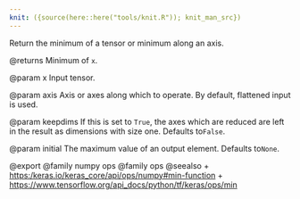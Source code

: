 ```yaml
---
knit: ({source(here::here("tools/knit.R")); knit_man_src})
---
```

Return the minimum of a tensor or minimum along an axis.

@returns
    Minimum of `x`.

@param x
Input tensor.

@param axis
Axis or axes along which to operate. By default, flattened input
is used.

@param keepdims
If this is set to `True`, the axes which are reduced are left
in the result as dimensions with size one. Defaults to`False`.

@param initial
The maximum value of an output element. Defaults to`None`.

@export
@family numpy ops
@family ops
@seealso
+ <https:/keras.io/keras_core/api/ops/numpy#min-function>
+ <https://www.tensorflow.org/api_docs/python/tf/keras/ops/min>

